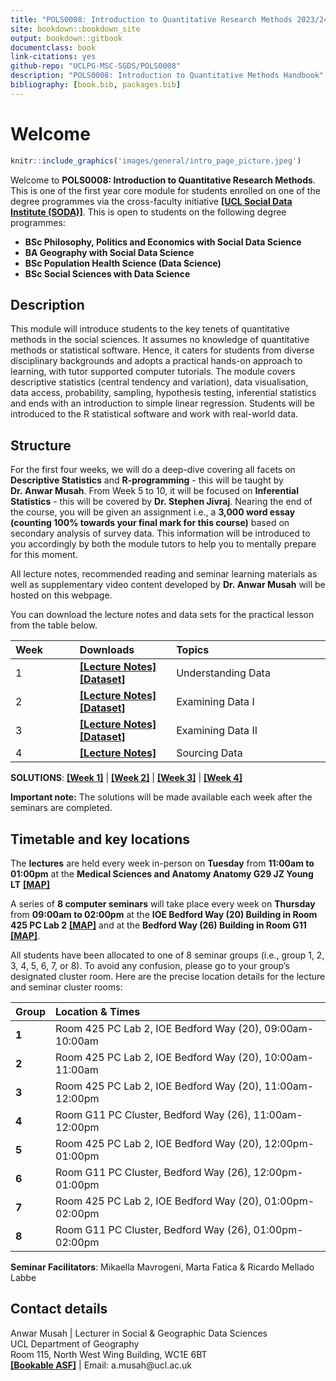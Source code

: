 ```yaml
--- 
title: "POLS0008: Introduction to Quantitative Research Methods 2023/24"
site: bookdown::bookdown_site
output: bookdown::gitbook
documentclass: book
link-citations: yes
github-repo: "UCLPG-MSC-SGDS/POLS0008"
description: "POLS0008: Introduction to Quantitative Methods Handbook"
bibliography: [book.bib, packages.bib]
---
```


# Welcome {-}

```r
knitr::include_graphics('images/general/intro_page_picture.jpeg') 
```

Welcome to **POLS0008: Introduction to Quantitative Research Methods**. This is one of the first year core module for students enrolled on one of the degree programmes via the cross-faculty initiative [**[UCL Social Data Institute (SODA)]**](https://www.ucl.ac.uk/social-data/home/social-data-institute). This is open to students on the following degree programmes: 

- **BSc Philosophy, Politics and Economics with Social Data Science**
- **BA Geography with Social Data Science**
- **BSc Population Health Science (Data Science)**
- **BSc Social Sciences with Data Science**

## Description {-} 

This module will introduce students to the key tenets of quantitative methods in the social sciences. It assumes no knowledge of quantitative methods or statistical software. Hence, it caters for students from diverse disciplinary backgrounds and adopts a practical hands-on approach to learning, with tutor supported computer tutorials. The module covers descriptive statistics (central tendency and variation), data visualisation, data access, probability, sampling, hypothesis testing, inferential statistics and ends with an introduction to simple linear regression. Students will be introduced to the R statistical software and work with real-world data.

## Structure {-}

For the first four weeks, we will do a deep-dive covering all facets on **Descriptive Statistics** and **R-programming** - this will be taught by **Dr. Anwar Musah**. From Week 5 to 10, it will be focused on **Inferential Statistics** - this will be covered by **Dr. Stephen Jivraj**. Nearing the end of the course, you will be given an assignment i.e., a **3,000 word essay (counting 100% towards your final mark for this course)** based on secondary analysis of survey data. This information will be introduced to you accordingly by both the module tutors to help you to mentally prepare for this moment.

All lecture notes, recommended reading and seminar learning materials as well as supplementary video content developed by **Dr. Anwar Musah** will be hosted on this webpage.

You can download the lecture notes and data sets for the practical lesson from the table below.

| **Week** | **Downloads** | **Topics** |
|:----------------|:------------------------|:--------------------------------------|
|1 | [**[Lecture Notes]**](https://github.com/UCLPG-MSC-SGDS/POLS0008/raw/main/Lecture_notes/POLS0008-2022-23%20Week%201%20Understanding%20Data.pdf)  [**[Dataset]**](https://github.com/UCLPG-MSC-SGDS/POLS0008/raw/main/Dataset%20for%20Week%201.zip) | Understanding Data |
|2 | [**[Lecture Notes]**](https://github.com/UCLPG-MSC-SGDS/POLS0008/raw/main/Lecture_notes/POLS0008-2022-23%20Week%202%20Examining%20Data.pdf)  [**[Dataset]**](https://github.com/UCLPG-MSC-SGDS/POLS0008/raw/main/Dataset%20for%20Week%202.zip) | Examining Data I |
|3 | [**[Lecture Notes]**](https://github.com/UCLPG-MSC-SGDS/POLS0008/raw/main/Lecture_notes/POLS0008-2022-23%20Week%203%20Examining%20Data%20II.pdf)  [**[Dataset]**](https://github.com/UCLPG-MSC-SGDS/POLS0008/raw/main/Dataset%20for%20Week%203.zip) | Examining Data II |
|4 | [**[Lecture Notes]**](https://github.com/UCLPG-MSC-SGDS/POLS0008/raw/main/Lecture_notes/POLS0008-2022-23%20Week%204%20Sourcing%20Data.pdf) | Sourcing Data |

**SOLUTIONS**: [**[Week 1]**](https://github.com/UCLPG-MSC-SGDS/POLS0008/raw/main/Solutions/Solutions%20for%20Week%201.zip) | [**[Week 2]**](https://github.com/UCLPG-MSC-SGDS/POLS0008/raw/main/Solutions/Solutions%20for%20Week%202.zip) | [**[Week 3]**](https://github.com/UCLPG-MSC-SGDS/POLS0008/raw/main/Solutions/Solutions%20for%20Week%203.zip) | [**[Week 4]**](https://github.com/UCLPG-MSC-SGDS/POLS0008/raw/main/Solutions/Solutions%20for%20Week%204.zip)

<div class = "note">
**Important note:** The solutions will be made available each week after the seminars are completed. 
</div>

## Timetable and key locations {-}

The **lectures** are held every week in-person on **Tuesday** from **11:00am to 01:00pm** at the **Medical Sciences and Anatomy Anatomy G29 JZ Young LT** [**[MAP]**](https://maps.app.goo.gl/fLK2dyMCtzH6DcjV7)

A series of **8 computer seminars** will take place every week on **Thursday** from **09:00am to 02:00pm** at the **IOE Bedford Way (20) Building in Room 425 PC Lab 2** [**[MAP]**](https://maps.app.goo.gl/TL7dtj9NwnwzPdq99) and at the **Bedford Way (26) Building in Room G11** [**[MAP]**](https://maps.app.goo.gl/QGMTvPnQBptMJuPW9). 

All students have been allocated to one of 8 seminar groups (i.e., group 1, 2, 3, 4, 5, 6, 7, or 8). To avoid any confusion, please go to your group’s designated cluster room. Here are the precise location details for the lecture and seminar cluster rooms:

| **Group** | **Location & Times** |
|:---- |:------------------------------------------------|
|**1** | Room 425 PC Lab 2, IOE Bedford Way (20), 09:00am-10:00am |
|**2** | Room 425 PC Lab 2, IOE Bedford Way (20), 10:00am-11:00am |
|**3** | Room 425 PC Lab 2, IOE Bedford Way (20), 11:00am-12:00pm |
|**4** | Room G11 PC Cluster, Bedford Way (26), 11:00am-12:00pm |
|**5** | Room 425 PC Lab 2, IOE Bedford Way (20), 12:00pm-01:00pm |
|**6** | Room G11 PC Cluster, Bedford Way (26), 12:00pm-01:00pm |
|**7** | Room 425 PC Lab 2, IOE Bedford Way (20), 01:00pm-02:00pm |
|**8** | Room G11 PC Cluster, Bedford Way (26), 01:00pm-02:00pm |

**Seminar Facilitators**: Mikaella Mavrogeni, Marta Fatica & Ricardo Mellado Labbe

## Contact details {-}

Anwar Musah | Lecturer in Social & Geographic Data Sciences </br> 
UCL Department of Geography </br>
Room 115, North West Wing Building, WC1E 6BT </br> 
[**[Bookable ASF]**](https://shorturl.at/uELQT) | Email: a.musah@ucl.ac.uk 